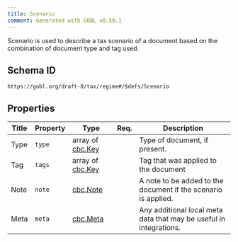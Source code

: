 ```yaml
---
title: Scenario
comment: Generated with GOBL v0.50.1
---
```


Scenario is used to describe a tax scenario of a document based on the combination of document type and tag used.

## Schema ID

`https://gobl.org/draft-0/tax/regime#/$defs/Scenario`

## Properties

| Title | Property | Type                                 | Req. | Description                                                        |
|-------|----------|--------------------------------------|------|--------------------------------------------------------------------|
| Type  | `type`   | array of [cbc.Key](/draft-0/cbc/key) |      | Type of document, if present.                                      |
| Tag   | `tags`   | array of [cbc.Key](/draft-0/cbc/key) |      | Tag that was applied to the document                               |
| Note  | `note`   | [cbc.Note](/draft-0/cbc/note)        |      | A note to be added to the document if the scenario is applied.     |
| Meta  | `meta`   | [cbc.Meta](/draft-0/cbc/meta)        |      | Any additional local meta data that may be useful in integrations. |

